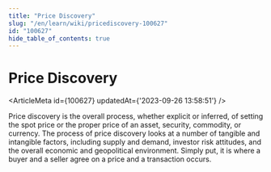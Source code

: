 ```yaml
---
title: "Price Discovery"
slug: "/en/learn/wiki/pricediscovery-100627"
id: "100627"
hide_table_of_contents: true
---
```



# Price Discovery

<ArticleMeta id={100627} updatedAt={'2023-09-26 13:58:51'} />
<div className='border-solid border-b border-t-0 my-4 border-[var(--ifm-color-gray-300)]' />

Price discovery is the overall process, whether explicit or inferred, of setting the spot price or the proper price of an asset, security, commodity, or currency. The process of price discovery looks at a number of tangible and intangible factors, including supply and demand, investor risk attitudes, and the overall economic and geopolitical environment. Simply put, it is where a buyer and a seller agree on a price and a transaction occurs.
